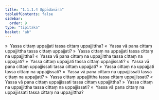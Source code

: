 ```yaml
---
title: "1.1.1.4 Uppādavāra"
tableOfContents: false
sidebar:
  order: 9
type: "tipitaka"
basket: "ab"
---
```



<DynamicBreadcrumb />

<Division number="4">

<Paragraph number="14">
»  Yassa cittaṃ uppajjati tassa cittaṃ uppajjittha?
</Paragraph>

<Paragraph number="15">
«  Yassa vā pana cittaṃ uppajjittha tassa cittaṃ uppajjati?
</Paragraph>

<Paragraph number="16">
»  Yassa cittaṃ na uppajjati tassa cittaṃ na uppajjittha?
</Paragraph>

<Paragraph number="17">
«  Yassa vā pana cittaṃ na uppajjittha tassa cittaṃ na uppajjati?
</Paragraph>

</Division>
<Division number="5">

<Paragraph number="18">
»  Yassa cittaṃ uppajjati tassa cittaṃ uppajjissati?
</Paragraph>

<Paragraph number="19">
«  Yassa vā pana cittaṃ uppajjissati tassa cittaṃ uppajjati?
</Paragraph>

<Paragraph number="20">
»  Yassa cittaṃ na uppajjati tassa cittaṃ na uppajjissati?
</Paragraph>

<Paragraph number="21">
«  Yassa vā pana cittaṃ na uppajjissati tassa cittaṃ na uppajjati?
</Paragraph>

</Division>
<Division number="6">

<Paragraph number="22">
»  Yassa cittaṃ uppajjittha tassa cittaṃ uppajjissati?
</Paragraph>

<Paragraph number="23">
«  Yassa vā pana cittaṃ uppajjissati tassa cittaṃ uppajjittha?
</Paragraph>

<Paragraph number="24">
»  Yassa cittaṃ na uppajjittha tassa cittaṃ na uppajjissati?
</Paragraph>

<Paragraph number="25">
«  Yassa vā pana cittaṃ na uppajjissati tassa cittaṃ na uppajjittha?
</Paragraph>
</Division>